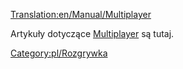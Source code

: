 [[Translation:en/Manual/Multiplayer]]

Artykuły dotyczące [[pl/Manual/Gra wieloosobowa|Multiplayer]] są tutaj.

<!--[[Category:Playing]]-->[[Category:pl/Rozgrywka]]